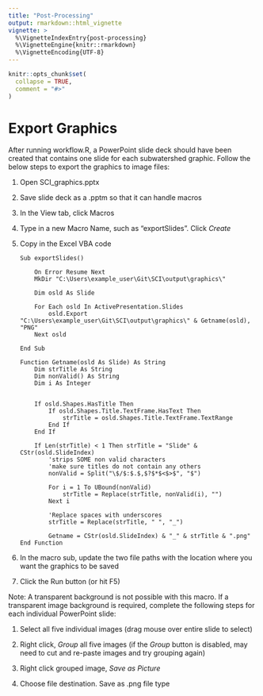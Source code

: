 ```yaml
---
title: "Post-Processing"
output: rmarkdown::html_vignette
vignette: >
  %\VignetteIndexEntry{post-processing}
  %\VignetteEngine{knitr::rmarkdown}
  %\VignetteEncoding{UTF-8}
---
```


```r
knitr::opts_chunk$set(
  collapse = TRUE,
  comment = "#>"
)
```

# Export Graphics

After running workflow.R, a PowerPoint slide deck should have been created that contains one slide for each subwatershed graphic. Follow the below steps to export the graphics to image files:

1.  Open SCI_graphics.pptx

2.  Save slide deck as a .pptm so that it can handle macros

3.  In the View tab, click Macros

4.  Type in a new Macro Name, such as "exportSlides". Click *Create*

5.  Copy in the Excel VBA code

    ``` ExcelVBA
    Sub exportSlides()

        On Error Resume Next
        MkDir "C:\Users\example_user\Git\SCI\output\graphics\"
        
        Dim osld As Slide
        
        For Each osld In ActivePresentation.Slides
            osld.Export "C:\Users\example_user\Git\SCI\output\graphics\" & Getname(osld), "PNG"
        Next osld
        
    End Sub

    Function Getname(osld As Slide) As String
        Dim strTitle As String
        Dim nonValid() As String
        Dim i As Integer
        
        
        If osld.Shapes.HasTitle Then
            If osld.Shapes.Title.TextFrame.HasText Then
                strTitle = osld.Shapes.Title.TextFrame.TextRange
            End If
        End If
        
        If Len(strTitle) < 1 Then strTitle = "Slide" & CStr(osld.SlideIndex)
            'strips SOME non valid characters
            'make sure titles do not contain any others
            nonValid = Split("\$/$:$.$,$?$*$<$>$", "$")
            
            For i = 1 To UBound(nonValid)
                strTitle = Replace(strTitle, nonValid(i), "")
            Next i
            
            'Replace spaces with underscores
            strTitle = Replace(strTitle, " ", "_")
            
            Getname = CStr(osld.SlideIndex) & "_" & strTitle & ".png"
    End Function
    ```

6.  In the macro sub, update the two file paths with the location where you want the graphics to be saved

7.  Click the Run button (or hit F5)

Note: A transparent background is not possible with this macro. If a transparent image background is required, complete the following steps for each individual PowerPoint slide:

1.   Select all five individual images (drag mouse over entire slide to select)

2.   Right click, *Group* all five images (if the *Group* button is disabled, may need to cut and re-paste images and try grouping again)

3.   Right click grouped image, *Save as Picture*

4.   Choose file destination. Save as .png file type
